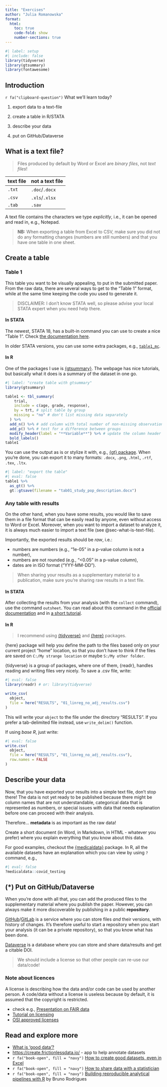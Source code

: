 ```yaml
---
title: "Exercises"
author: "Julia Romanowska"
format:
  html:
    toc: true
    code-fold: show
    number-sections: true
---
```


```r
#| label: setup
#| include: false
library(tidyverse)
library(gtsummary)
library(fontawesome)
```

## Introduction

`r fa("clipboard-question")` What we'll learn today?

1. export data to a text-file

2. create a table in R/STATA

3. describe your data

4. put on GitHub/Dataverse

## What is a text file? {#sec-what-is-text-file}

> Files produced by default by Word or Excel are _binary files_, not _text files_!

| text file | not a text file |
|-----------|-----------------|
| `.txt`    | `.doc`/`.docx`  |
| `.csv`    | `.xls`/`.xlsx`  |
| `.tab`    | `.sav`          |

A text file contains the characters we type _explicitly_, i.e., it can be opened
and read in, e.g., Notepad.

> **NB:** When exporting a table from Excel to CSV, make sure you did not do
> any formatting changes (numbers are still numbers) and that you have one
> table in one sheet.

## Create a table

### Table 1

This table you want to be visually appealing, to put in the submitted paper.
From the raw data, there are several ways to get to the "Table 1" format,
while at the same time keeping the code you used to generate it.

> DISCLAIMER: I don't know STATA well, so please advise your local STATA
> expert when you need help there.

#### In STATA

The newest, STATA 18, has a built-in command you can use to create a nice "Table 1".
Check [the documentation here](https://www.stata.com/new-in-stata/create-export-descriptive-statistic-tables/).

In older STATA versions, you can use some extra packages, e.g.,
[`table1_mc`](https://blog.uvm.edu/tbplante/2019/07/11/make-a-table-1-in-stata-in-no-time-with-table1_mc/).

#### In R

One of the packages I use is [{gtsummary}](https://www.danieldsjoberg.com/gtsummary/).
The webpage has nice tutorials, but basically what it does is a summary of the
dataset in one go.

```r
#| label: "create table with gtsummary"
library(gtsummary)

table1 <- tbl_summary(
    trial,
    include = c(age, grade, response),
    by = trt, # split table by group
    missing = "no" # don't list missing data separately
  ) %>%
  add_n() %>% # add column with total number of non-missing observations
  add_p() %>% # test for a difference between groups
  modify_header(label = "**Variable**") %>% # update the column header
  bold_labels()
table1
```

You can use the output as is or stylize it with, e.g.,
[{gt} package](https://gt.rstudio.com/). When you're done, you can export it to
many formats: `.docx`, `.png`, `.html`, `.rtf`, `.tex`, `.ltx`.

```r
#| label: "export the table"
#| eval: false
table1 %>%
  as_gt() %>%
  gt::gtsave(filename = "tab01_study_pop_description.docx")
```

### Any table with results

On the other hand, when you have some results, you would like to save them in a
file format that can be easily read by anyone, even without access to Word or
Excel. Moreover, when you want to import a dataset to analyze it, it is always
much easier to import a text file (see @sec-what-is-text-file).

Importantly, the exported results should be _raw_, i.e.:

- numbers are numbers (e.g., "1e-05" in a p-value column is not a number),
- numbers are not rounded (e.g., "<0.05" in a p-value column),
- dates are in ISO format ("YYY-MM-DD").

> When sharing your results as a supplementary material to a publication, make
> sure you're sharing raw results in a text file.

#### In STATA

After collecting the results from your analysis (with the `collect` command), 
use the command `outsheet`. You can read about this command in the 
[official documentation](http://www.stata.com/help.cgi?outsheet) and in
[a short tutorial](https://stats.oarc.ucla.edu/stata/faq/how-do-i-export-stata-dta-files-to-comma-separated-files/).

#### In R

> I recommend using [{tidyverse}](https://www.tidyverse.org/) and
> [{here}](https://here.r-lib.org/) packages.

{here} package will help you define the path to the files based only on your
current project "home" location, so that you don't have to think if the files
are saved on `C:/My strange location` or maybe `S:/My other folder`.

{tidyverse} is a group of packages, where one of them, {readr}, handles reading
and writing files very nicely. To save a .csv file, write:

```r
#| eval: false
library(readr) # or: library(tidyverse)

write_csv(
  object,
  file = here("RESULTS", "01_linreg_no_adj_results.csv")
)
```

This will write your `object` to the file under the directory "RESULTS". If you
prefer a tab-delimited file instead, use `write_delim()` function.

If using _base R_, just write:

```r
#| eval: false
write.csv(
  object,
  file = here("RESULTS", "01_linreg_no_adj_results.csv"),
  row.names = FALSE
)
```

## Describe your data

Now, that you have exported your results into a simple text file, don't stop
there! The data is not yet ready to be published because there might be 
column names that are not understandable, categorical data that is represented
as numbers, or special issues with data that needs explanation before one can
proceed with their analysis.

Therefore... **metadata** is as important as the raw data!

Create a short document (in Word, in Markdown, in HTML - whatever you prefer)
where you explain everything that you know about this data.

For good examples, checkout the
[{medicaldata}](https://higgi13425.github.io/medicaldata/index.html) package.
In R, all the available datasets have an explanation which you can view by
using `?` command, e.g.,

```r
#| eval: false
?medicaldata::covid_testing
```

## (*) Put on GitHub/Dataverse

When you're done with all that, you can add the produced files to the
supplementary material where you publish the paper. However, you can always
make it more discoverable by publishing in a public **repository**.

[GitHub](https://github.com/)/[GitLab](https://git.app.uib.no/) is a service
where you can store files _and_ their versions,
with history of changes. It's therefore useful to start a repository when you
start your analysis (it can be a private repository), so that you know what has
been done.

[Dataverse](https://dataverse.no/dataverse/uib) is a database where you can
store and share data/results and get a citable DOI.

> We should include a license so that other people can re-use our data/code!

### Note about licences

A license is describing how the data and/or code can be used by another person.
A code/data without a license is useless because by default, it is assumed
that the copyright is restricted.

- check e.g., [Presentation on FAIR data](https://zenodo.org/records/5553307#.Ywic19VBxrl)
- [Tutorial on licensing](https://gw-ospo.github.io/oss-licensing/intro.html)
- [OSI approved licenses](https://opensource.org/licenses)

## Read and explore more

- [What is 'good data'?](https://frictionlessdata.io/introduction/)
- [https://create.frictionlessdata.io/](https://create.frictionlessdata.io/) - app to help annotate datasets
- `r fa("book-open", fill = "navy")` [How to create good datasets, even in Excel](https://www.tandfonline.com/doi/full/10.1080/00031305.2017.1375989)
- `r fa("book-open", fill = "navy")` [How to share data with a statistician](https://amstat.tandfonline.com/doi/full/10.1080/00031305.2017.1375987)
- `r fa("book-open", fill = "navy")` [Building reproducible analytical pipelines with R](https://raps-with-r.dev/) by Bruno Rodrigues

